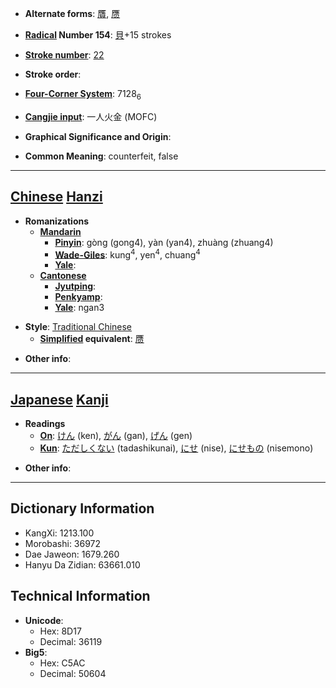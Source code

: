 * '''Alternate forms''': [[贋]], [[赝]]

* '''[[Wiktionary:Chinese radical index| Radical]] Number 154''': [[Wiktionary:Chinese radical index 貝|貝]]+15 strokes

* '''[[Wiktionary:Chinese total strokes index|Stroke number]]''': [[Wiktionary:Chinese total strokes index 22|22]]

* '''Stroke order''': 

* '''[[Wiktionary:Chinese four corner index|Four-Corner System]]''': 7128<sub>6</sub>

* '''[[Wiktionary:Chinese Cangjie index|Cangjie input]]''': 一人火金 (MOFC)

* '''Graphical Significance and Origin''': 

* '''Common Meaning''': counterfeit, false

----

== [[Chinese]] [[Hanzi]] ==

* '''Romanizations'''
** '''[[Mandarin]]'''
*** '''[[Pinyin]]''': gòng (gong4), yàn (yan4), zhuàng (zhuang4)
*** '''[[Wade-Giles]]''': kung<sup>4</sup>, yen<sup>4</sup>, chuang<sup>4</sup>
*** '''[[Yale]]''': 
** '''[[Cantonese]]'''
*** '''[[Jyutping]]''':
*** '''[[Penkyamp]]''': 
*** '''[[Yale]]''': ngan3

* '''Style''': [[Traditional Chinese]] 
** '''[[Simplified Chinese|Simplified]] equivalent''': [[赝]]

* '''Other info''': 

----

== [[Japanese]] [[Kanji]] ==

* '''Readings'''
** '''[[On]]''': [[けん]] (ken), [[がん]] (gan), [[げん]] (gen)
** '''[[Kun]]''': [[ただしくない]] (tadashikunai), [[にせ]] (nise), [[にせもの]] (nisemono)

* '''Other info''':  

----

== Dictionary Information ==

* KangXi: 1213.100
* Morobashi: 36972
* Dae Jaweon: 1679.260
* Hanyu Da Zidian: 63661.010

== Technical Information ==

* '''Unicode''':
** Hex: 8D17
** Decimal: 36119
* '''Big5''':
** Hex: C5AC
** Decimal: 50604